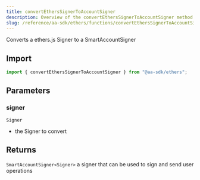 ```yaml
---
title: convertEthersSignerToAccountSigner
description: Overview of the convertEthersSignerToAccountSigner method
slug: /reference/aa-sdk/ethers/functions/convertEthersSignerToAccountSigner
---
```



Converts a ethers.js Signer to a SmartAccountSigner

## Import

```ts
import { convertEthersSignerToAccountSigner } from "@aa-sdk/ethers";
```

## Parameters

### signer

`Signer`

- the Signer to convert

## Returns

`SmartAccountSigner<Signer>`
a signer that can be used to sign and send user operations
